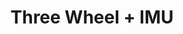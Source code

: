 ---
title: Three Wheel + IMU
description: A localizer that uses three odometry wheels and an IMU
---